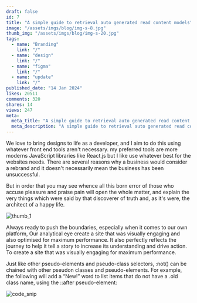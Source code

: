```yaml
---
draft: false
id: 7
title: "A simple guide to retrieval auto generated read content models"
image: "/assets/imgs/blog/img-s-8.jpg"
thumb_img: "/assets/imgs/blog/img-s-20.jpg"
tags:
  - name: "Branding"
    link: "/"
  - name: "design"
    link: "/"
  - name: "figma"
    link: "/"
  - name: "update"
    link: "/"
published_date: "14 Jan 2024"
likes: 20511
comments: 320
shares: 14
views: 247
meta:
  meta_title: "A simple guide to retrieval auto generated read content models"
  meta_description: "A simple guide to retrieval auto generated read content models description"
---
```

<Quote text="Comfortable full leather lining eye-catching unique detail to the toe low 'cut-away' sides clean and sleek harmony."
author="Ceyhan Özçivit"
/>

We love to bring designs to life as a developer, and I aim to do this using whatever front end tools aren't necessary. 
my preferred tools are more moderns JavaScript libraries like React.js but I like use whatever best for the websites needs. 
There are several reasons why a business would consider a rebrand and it doesn't necessarily mean the business has been unsuccessful.

But in order that you may see whence all this born error of those who accuse pleasure and praise pain will open the whole matter, 
and explain the very things which were said by that discoverer of truth and, as it's were, 
the architect of a happy life.

<div className="thumb mt-[34px] overflow-hidden w-full max-w-full">
  <img src="/assets/imgs/blog/img-s-27.jpg" alt="thumb_1"/>
</div>

<ContentTitle title="Research & strategy"/>

Always ready to push the boundaries, especially when it comes to our own platform, 
Our analytical eye create a site that was visually engaging and also optimised for maximum performance. 
It also perfectly reflects the journey to help it tell a story to increase its understanding and drive action. To create a site that was visually engaging for maximum performance.

<div className="mt-[21px]">
  <Service title="Brand Development"/>
  <Service title="UX/UI Design"/>
  <Service title="Front-end Development"/>
  <Service title="Copywriting"/>
  <Service title="Shopify Development"/>
</div>

<ContentTitle title="WorkFrame"/>

Just like other pseudo-elements and pseudo-class selectors, :not() can be chained with other pseudon classes and pseudo-elements. 
For example, the following will add a “New!” word to list items that do not have a .old class name, using the ::after pseudo-element:

<div className="mt-[30px] lg:mt-[30px]">
  <img src="/assets/imgs/blog/img-s-28.jpg" alt="code_snip" className="w-full"/>
</div>